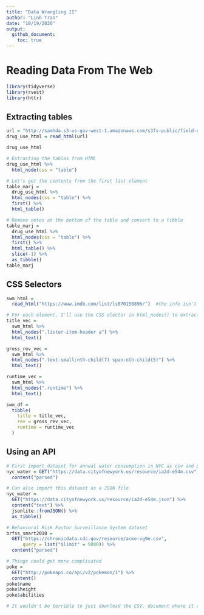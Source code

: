 ```yaml
---
title: "Data Wrangling II"
author: "Linh Tran"
date: "10/19/2020"
output: 
  github_document:
    toc: true
---
```


# Reading Data From The Web

```r
library(tidyverse)
library(rvest)
library(httr)
```

## Extracting tables
 
```r
url = "http://samhda.s3-us-gov-west-1.amazonaws.com/s3fs-public/field-uploads/2k15StateFiles/NSDUHsaeShortTermCHG2015.htm"
drug_use_html = read_html(url)

drug_use_html

# Extracting the tables from HTML
drug_use_html %>% 
  html_node(css = "table")

# Let's get the contents from the first list element
table_marj =
  drug_use_html %>% 
  html_nodes(css = "table") %>% 
  first() %>% 
  html_table()      

# Remove notes at the bottom of the table and convert to a tibble
table_marj = 
  drug_use_html %>% 
  html_nodes(css = "table") %>% 
  first() %>% 
  html_table() %>% 
  slice(-1) %>% 
  as_tibble()
table_marj
```

## CSS Selectors

```r
swm_html = 
  read_html("https://www.imdb.com/list/ls070150896/")  #the info isn't stored in a table, so we're going to isolate the CSS selector for elements we care about

# For each element, I'll use the CSS elector in html_nodes() to extract the relevant HTML code, and convert it to text
title_vec =
  swm_html %>% 
  html_nodes(".lister-item-header a") %>% 
  html_text()

gross_rev_vec =
  swm_html %>% 
  html_nodes(".text-small:nth-child(7) span:nth-child(5)") %>% 
  html_text()

runtime_vec = 
  swm_html %>% 
  html_nodes(".runtime") %>% 
  html_text()

swm_df = 
  tibble(
    title = title_vec,
    rev = gross_rev_vec,
    runtime = runtime_vec
  )
```

## Using an API

```r
# First import dataset for annual water consumption in NYC as csv and parse it
nyc_water = GET("https://data.cityofnewyork.us/resource/ia2d-e54m.csv") %>% 
  content("parsed")

# Can also import this dataset as a JSON file
nyc_water = 
  GET("https://data.cityofnewyork.us/resource/ia2d-e54m.json") %>% 
  content("text") %>% 
  jsonlite::fromJSON() %>% 
  as_tibble()

# Behavioral Risk Factor Surveillance System dataset
brfss_smart2010 =
  GET("https://chronicdata.cdc.gov/resource/acme-vg9e.csv",
      query = list("$limit" = 5000)) %>% 
  content("parsed")

# Things could get more complicated
poke = 
  GET("http://pokeapi.co/api/v2/pokemon/1") %>% 
  content()
poke$name
poke$height
poke$abilities

# It wouldn't be terrible to just download the CSV, document where it came from carefully, and move on. APIs are more helpful when the full dataset is complex and you only need pieces, or when the data are updated regularly
```

